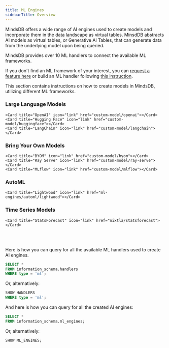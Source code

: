 ```yaml
---
title: ML Engines
sidebarTitle: Overview
---
```


MindsDB offers a wide range of AI engines used to create models and incorporate them in the data landscape as virtual tables. MinsdDB abstracts AI models as virtual tables, or Generative AI Tables, that can generate data from the underlying model upon being queried.

<Tip>
MindsDB provides over 10 ML handlers to connect the available ML frameworks.

If you don't find an ML framework of your interest, you can [request a feature here](https://github.com/mindsdb/mindsdb/issues/new?assignees=&labels=enhancement&projects=&template=feature_request_v2.yaml) or build an ML handler following [this instruction](/contribute/ml-handlers).
</Tip>

This section contains instructions on how to create models in MindsDB, utilizing different ML frameworks.

### Large Language Models

<CardGroup cols={4}>

    <Card title="OpenAI" icon="link" href="custom-model/openai"></Card>
    <Card title="Hugging Face" icon="link" href="custom-model/huggingface"></Card>
    <Card title="LangChain" icon="link" href="custom-model/langchain"></Card>

</CardGroup>

### Bring Your Own Models

<CardGroup cols={4}>

    <Card title="BYOM" icon="link" href="custom-model/byom"></Card>
    <Card title="Ray Serve" icon="link" href="custom-model/ray-serve"></Card>
    <Card title="MLflow" icon="link" href="custom-model/mlflow"></Card>

</CardGroup>

### AutoML

<CardGroup cols={4}>

    <Card title="Lightwood" icon="link" href="ml-engines/automl/lightwood"></Card>

</CardGroup>

### Time Series Models

<CardGroup cols={4}>

    <Card title="StatsForecast" icon="link" href="nixtla/statsforecast"></Card>

</CardGroup>

<br></br>

<Info>
Here is how you can query for all the available ML handlers used to create AI engines.

  ```sql
  SELECT *
  FROM information_schema.handlers
  WHERE type = 'ml';
  ```

  Or, alternatively:

  ```sql
  SHOW HANDLERS
  WHERE type = 'ml';
  ```

And here is how you can query for all the created AI engines:

  ```sql
  SELECT *
  FROM information_schema.ml_engines;
  ```

  Or, alternatively:

  ```sql
  SHOW ML_ENGINES;
  ```
</Info>
